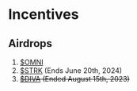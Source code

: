 # Incentives

## Airdrops

1. [$OMNI](https://claims.omni.network/)
2. [$STRK](https://provisions.starknet.io/) (Ends June 20th, 2024)
3. ~~[$DIVA](https://divastaking.com/) (Ended August 15th, 2023)~~